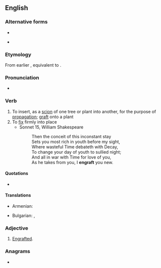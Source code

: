 ==English==

===Alternative forms===
* {{l|en|ingraft}}
* {{l|en|engraff}} {{qualifier|obsolete}}

===Etymology===
From earlier {{m|en|ingraft}}, equivalent to {{prefix|en|en|gloss1=in|graft}}.

===Pronunciation===
* {{IPA|/ɪŋˈɡɹæft/|/ɪŋˈɡɹɑːft/|lang=en}}

===Verb===
{{en-verb}}

# To insert, as a [[scion]] of one tree or plant into another, for the purpose of [[propagation]]; [[graft]] onto a plant
# To [[fix]] firmly into place
#* Sonnet 15, William Shakespeare
#*: Then the conceit of this inconstant stay
#*: Sets you most rich in youth before my sight,
#*: Where wasteful Time debateth with Decay,
#*: To change your day of youth to sullied night;
#*: And all in war with Time for love of you,
#*: As he takes from you, I '''engraft''' you new.

====Quotations====
* {{seeCites|lang=en}}

====Translations====
{{trans-top|To insert, as a [[scion]]}}
* Armenian: {{t+|hy|պատվաստել}}
{{trans-mid}}
* Bulgarian: {{t+|bg|присаждам}}, {{t+|bg|ашладисвам}}
{{trans-bottom}}

===Adjective===
{{en-adj}}

# {{lb|en|rare}} [[engrafted|Engrafted]].

===Anagrams===
* {{anagrams|en|a=aefgnrt|fragnet}}
